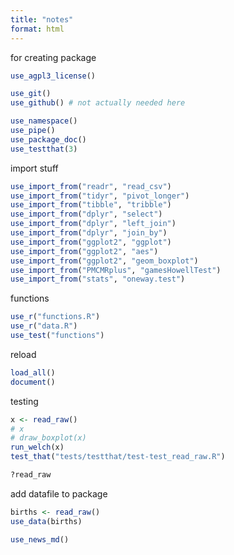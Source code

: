 ```yaml
---
title: "notes"
format: html
---
```


for creating package

```r
use_agpl3_license()
```

```r
use_git()
use_github() # not actually needed here
```

```r
use_namespace()
use_pipe()
use_package_doc()
use_testthat(3)
```

import stuff

```r
use_import_from("readr", "read_csv")
use_import_from("tidyr", "pivot_longer")
use_import_from("tibble", "tribble")
use_import_from("dplyr", "select")
use_import_from("dplyr", "left_join")
use_import_from("dplyr", "join_by")
use_import_from("ggplot2", "ggplot")
use_import_from("ggplot2", "aes")
use_import_from("ggplot2", "geom_boxplot")
use_import_from("PMCMRplus", "gamesHowellTest")
use_import_from("stats", "oneway.test")
```


functions

```r
use_r("functions.R")
use_r("data.R")
use_test("functions")
```

reload

```r
load_all()
document()
```

testing

```r
x <- read_raw()
# x
# draw_boxplot(x)
run_welch(x)
test_that("tests/testthat/test-test_read_raw.R")
```

```r
?read_raw
```

add datafile to package

```r
births <- read_raw()
use_data(births)
```

```r
use_news_md()
```

